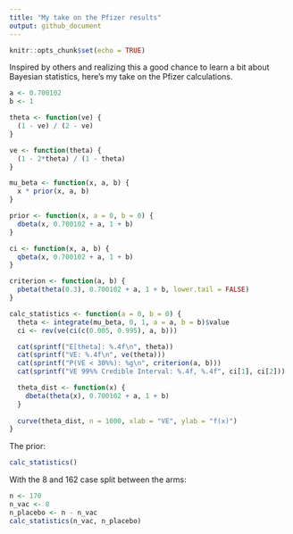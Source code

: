 ```yaml
---
title: "My take on the Pfizer results"
output: github_document
---
```


```r
knitr::opts_chunk$set(echo = TRUE)
```

Inspired by others and realizing this a good chance to learn a bit about Bayesian statistics, here's my take on the Pfizer calculations.

```r
a <- 0.700102
b <- 1

theta <- function(ve) {
  (1 - ve) / (2 - ve)
}

ve <- function(theta) {
  (1 - 2*theta) / (1 - theta)
}

mu_beta <- function(x, a, b) {
  x * prior(x, a, b)
}

prior <- function(x, a = 0, b = 0) {
  dbeta(x, 0.700102 + a, 1 + b)
}

ci <- function(x, a, b) {
  qbeta(x, 0.700102 + a, 1 + b)
}

criterion <- function(a, b) {
  pbeta(theta(0.3), 0.700102 + a, 1 + b, lower.tail = FALSE)
}

calc_statistics <- function(a = 0, b = 0) {
  theta <- integrate(mu_beta, 0, 1, a = a, b = b)$value
  ci <- rev(ve(ci(c(0.005, 0.995), a, b)))

  cat(sprintf("E[theta]: %.4f\n", theta))
  cat(sprintf("VE: %.4f\n", ve(theta)))
  cat(sprintf("P(VE < 30%%): %g\n", criterion(a, b)))
  cat(sprintf("VE 99%% Credible Interval: %.4f, %.4f", ci[1], ci[2]))

  theta_dist <- function(x) {
    dbeta(theta(x), 0.700102 + a, 1 + b)
  }
  
  curve(theta_dist, n = 1000, xlab = "VE", ylab = "f(x)")
}
```

The prior:

```r
calc_statistics()
```

With the 8 and 162 case split between the arms:

```r
n <- 170
n_vac <- 8
n_placebo <- n - n_vac
calc_statistics(n_vac, n_placebo)
```

